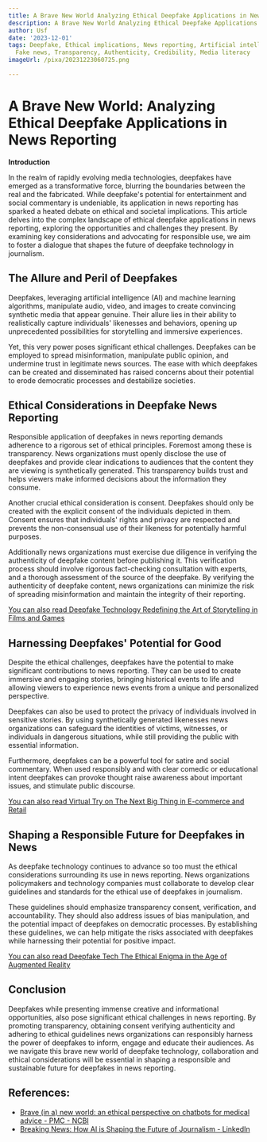 ```yaml
---
title: A Brave New World Analyzing Ethical Deepfake Applications in News Reporting
description: A Brave New World Analyzing Ethical Deepfake Applications in News Reporting
author: Usf
date: '2023-12-01'
tags: Deepfake, Ethical implications, News reporting, Artificial intelligence, Manipulation,
  Fake news, Transparency, Authenticity, Credibility, Media literacy
imageUrl: /pixa/20231223060725.png

---
```

# A Brave New World: Analyzing Ethical Deepfake  Applications in News  Reporting

**Introduction**

In the realm of rapidly evolving media technologies, deepfakes have emerged  as  a transformative force, blurring the boundaries between  the real and the fabricated.  While deepfake's potential for  entertainment  and social commentary is undeniable, its  application in news reporting  has sparked a heated debate on ethical  and societal implications. This  article  delves into the complex landscape of ethical deepfake applications in news reporting, exploring the opportunities and challenges they present. By examining key considerations and advocating for responsible use, we aim to foster a  dialogue that shapes the future of deepfake technology  in journalism.

## The Allure and  Peril of Deepfakes

Deepfakes, leveraging artificial  intelligence (AI) and machine learning algorithms, manipulate audio, video,  and images to create convincing synthetic  media that appear genuine. Their  allure lies in their ability to realistically capture individuals' likenesses and behaviors, opening up unprecedented possibilities for storytelling and immersive experiences.

Yet, this very power poses significant ethical challenges. Deepfakes can be employed to spread misinformation,  manipulate public opinion, and undermine trust in  legitimate news sources. The ease with which deepfakes can  be created and disseminated has raised  concerns about their potential to erode democratic processes  and destabilize societies.

## Ethical Considerations  in  Deepfake News Reporting

Responsible application of deepfakes in news reporting demands adherence to a rigorous set of ethical principles. Foremost among these is transparency. News organizations must openly disclose the use of deepfakes and provide  clear indications to audiences that the content  they are  viewing is synthetically generated. This transparency builds trust and  helps viewers make informed decisions about the information they consume.

Another  crucial  ethical consideration is consent.  Deepfakes should only be created with the explicit consent of the individuals depicted in them. Consent ensures that individuals' rights and privacy  are respected and prevents the non-consensual use of their likeness for potentially harmful  purposes.

Additionally news organizations must exercise due diligence in verifying the authenticity of deepfake content before publishing it. This verification process should involve rigorous fact-checking consultation with experts, and a  thorough assessment of the source of the deepfake. By  verifying the authenticity  of deepfake content, news organizations can minimize the risk of spreading misinformation and maintain the integrity of their reporting.

[You can also read Deepfake Technology Redefining  the Art of  Storytelling in Films and Games](Deepfake%20Technology%20Redefining%20the%20Art%20of%20Storytelling%20in%20Films%20and%20Games)


## Harnessing Deepfakes' Potential for Good

Despite the ethical challenges, deepfakes have  the potential to make significant contributions to news reporting. They can  be used  to create immersive and engaging stories, bringing historical events to life and allowing viewers to experience news  events  from a unique and personalized perspective.

Deepfakes can also be used to protect the privacy of individuals involved in sensitive stories. By using synthetically generated likenesses news organizations can safeguard the identities of victims, witnesses, or individuals in dangerous  situations, while still providing the public with essential information.

Furthermore, deepfakes can be a powerful tool for satire  and social commentary. When used responsibly and with clear comedic or educational intent deepfakes  can provoke thought raise awareness about important issues, and  stimulate public discourse.

[You can also read Virtual Try on The Next Big Thing in  E-commerce and Retail](Virtual%20Try%20on%20The%20Next%20Big%20Thing%20in%20E-commerce%20and%20Retail)


##  Shaping a Responsible Future for Deepfakes in News

As deepfake technology continues to advance so too must the ethical considerations surrounding its use in news reporting.  News  organizations policymakers and technology companies must collaborate to develop  clear guidelines and standards for the ethical use of deepfakes  in  journalism.

These guidelines should emphasize transparency consent, verification, and accountability. They should also address issues  of bias manipulation, and the potential impact of deepfakes on democratic processes. By establishing these guidelines, we  can help mitigate the risks associated  with  deepfakes while harnessing their potential  for positive impact.

[You can also read Deepfake Tech The Ethical Enigma  in the Age of Augmented Reality](Deepfake%20Tech%20The%20Ethical%20Enigma%20in%20the%20Age%20of%20Augmented%20Reality)


## Conclusion

Deepfakes while presenting immense creative and informational opportunities, also pose significant ethical challenges in news reporting.  By promoting transparency,  obtaining consent verifying authenticity and  adhering to ethical  guidelines  news organizations can responsibly harness  the power of deepfakes to inform, engage and educate their audiences. As we navigate this brave new world of deepfake technology, collaboration and ethical considerations will be essential in shaping a responsible and sustainable future for deepfakes in news reporting.

## References:
- [Brave (in a) new world: an ethical perspective on chatbots for medical advice - PMC - NCBI](https://www.ncbi.nlm.nih.gov/pmc/articles/PMC10470018/)
- [Breaking News: How AI is Shaping the Future of Journalism - LinkedIn](https://www.linkedin.com/pulse/breaking-news-how-ai-shaping-future-journalism-kyle-humphrey)
